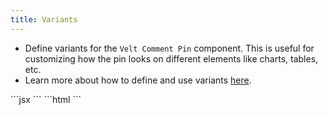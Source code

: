 ```yaml
---
title: Variants
---
```

- Define variants for the `Velt Comment Pin` component. This is useful for customizing how the pin looks on different elements like charts, tables, etc.
- Learn more about how to define and use variants [here](/ui-customization/variants).

<Tabs>
    <Tab title="React / Next.js">
      ```jsx
      <VeltCommentPin variant="CUSTOM_VARIANT" />
      ```
    </Tab>
    <Tab title="Other Frameworks">
      ```html
      <velt-comment-pin variant="CUSTOM_VARIANT"></velt-comment-pin>
      ```
    </Tab>
  </Tabs>
